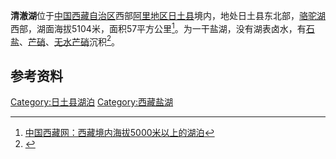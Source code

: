 {{coord|34|28||N|81|47||E|region:CN_type:waterbody|display=title}}
{{Location map
 |China Tibet Ngari
 |mark=<!--dot-->Blue pog.svg
 |lat_deg=34|lat_min=28|lat_sec =
 |lon_deg=81|lon_min=47|lon_sec =
 |caption=清澈湖在[[西藏|西藏]]的位置。
 |position=right
 |width=350
 |float=right
}}
'''清澈湖'''位于[[中国|中国]][[西藏自治区|西藏自治区]]西部[[阿里地区|阿里地区]][[日土县|日土县]]境内，地处日土县东北部，[[骆驼湖|骆驼湖]]西部，湖面海拔5104米，面积57平方公里<ref>[http://zt.tibet.cn/english/zt/tjnj_040317/pic/1-6_02.doc 中国西藏网：西藏境内海拔5000米以上的湖泊]{{dead link|date=2018年1月 |bot=InternetArchiveBot |fix-attempted=yes }}</ref>。为一干盐湖，没有湖表卤水，有[[石盐|石盐]]、[[芒硝|芒硝]]、[[无水芒硝|无水芒硝]]沉积<ref>{{cite web | language = zh-cn | publisher =中国科学院青海盐湖研究所 | title =清澈湖| url = http://www.isl.cas.cn/kxcb/kpwz/200908/t20090804_2316834.html| date = 2009-08-04 | accessdate = 2011-10-10}}</ref>。 

==参考资料==
{{Reflist}}

[[Category:日土县湖泊|Category:日土县湖泊]]
[[Category:西藏盐湖|Category:西藏盐湖]]